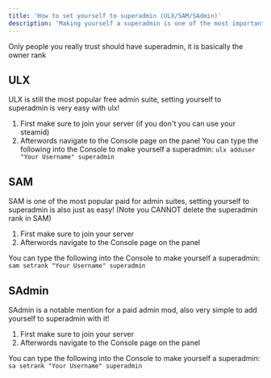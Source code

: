 ```yaml
---
title: 'How to set yourself to superadmin (ULX/SAM/SAdmin)'
description: 'Making yourself a superadmin is one of the most important steps in owning a Garry's Mod server'
---
```

<Warn>
  Only people you really trust should have superadmin, it is basically the owner rank
</Warn>


## ULX
ULX is still the most popular free admin suite, setting yourself to superadmin is very easy with ulx!

1. First make sure to join your server (if you don't you can use your steamid)
2. Afterwords navigate to the Console page on the panel
You can type the following into the Console to make yourself a superadmin:
`ulx adduser "Your Username" superadmin`


## SAM
SAM is one of the most popular paid for admin suites, setting yourself to superadmin is also just as easy!
(Note you CANNOT delete the superadmin rank in SAM)

1. First make sure to join your server
2. Afterwords navigate to the Console page on the panel

You can type the following into the Console to make yourself a superadmin:
`sam setrank "Your Username" superadmin`


## SAdmin
SAdmin is a notable mention for a paid admin mod, also very simple to add yourself to superadmin with it!

1. First make sure to join your server
2. Afterwords navigate to the Console page on the panel

You can type the following into the Console to make yourself a superadmin:
`sa setrank "Your Username" superadmin`